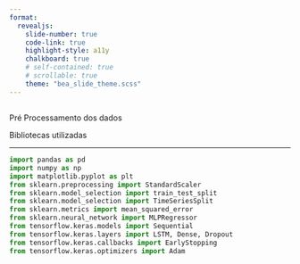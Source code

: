 ```yaml
---
format: 
  revealjs:
    slide-number: true
    code-link: true
    highlight-style: a11y
    chalkboard: true
    # self-contained: true
    # scrollable: true
    theme: "bea_slide_theme.scss"
---
```


##  {#preprocessamento data-menu-title="Pré Procesamento dos dados"}

[Pré Processamento dos dados]{.slide-title}

[Bibliotecas utilizadas]{.custom-subtitle2}

<hr>

```python
import pandas as pd
import numpy as np
import matplotlib.pyplot as plt
from sklearn.preprocessing import StandardScaler
from sklearn.model_selection import train_test_split
from sklearn.model_selection import TimeSeriesSplit
from sklearn.metrics import mean_squared_error
from sklearn.neural_network import MLPRegressor
from tensorflow.keras.models import Sequential
from tensorflow.keras.layers import LSTM, Dense, Dropout
from tensorflow.keras.callbacks import EarlyStopping
from tensorflow.keras.optimizers import Adam

```